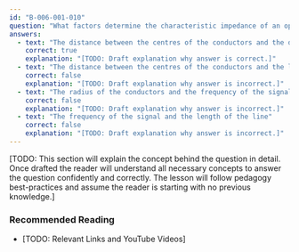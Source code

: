 ```yaml
---
id: "B-006-001-010"
question: "What factors determine the characteristic impedance of an open-wire transmission line?"
answers:
  - text: "The distance between the centres of the conductors and the diameter of the conductors"
    correct: true
    explanation: "[TODO: Draft explanation why answer is correct.]"
  - text: "The distance between the centres of the conductors and the length of the line"
    correct: false
    explanation: "[TODO: Draft explanation why answer is incorrect.]"
  - text: "The radius of the conductors and the frequency of the signal"
    correct: false
    explanation: "[TODO: Draft explanation why answer is incorrect.]"
  - text: "The frequency of the signal and the length of the line"
    correct: false
    explanation: "[TODO: Draft explanation why answer is incorrect.]"
---
```


[TODO: This section will explain the concept behind the question in detail. Once drafted the reader will understand all necessary concepts to answer the question confidently and correctly. The lesson will follow pedagogy best-practices and assume the reader is starting with no previous knowledge.]

### Recommended Reading

- [TODO: Relevant Links and YouTube Videos]
